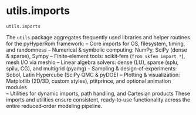 # utils.imports { #skrom.utils.imports }

`utils.imports`

The `utils` package aggregates frequently used libraries and helper routines for the pyHyperRom framework:
  – Core imports for OS, filesystem, timing, and randomness
  – Numerical & symbolic computing: NumPy, SciPy (dense & sparse), Sympy
  – Finite‐element tools: scikit‐fem (`from skfem import *`), mesh I/O via meshio
  – Linear algebra solvers: dense (LU), sparse (splu, spilu, CG), and multigrid (pyamg)
  – Sampling & design‐of‐experiments: Sobol, Latin Hypercube (SciPy QMC & pyDOE)
  – Plotting & visualization: Matplotlib (2D/3D, custom styles), ptitprince, and optional animation modules  
  – Utilities for dynamic imports, path handling, and Cartesian products
These imports and utilities ensure consistent, ready‐to‐use functionality across the entire reduced‐order modeling pipeline.